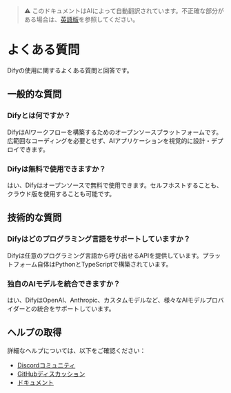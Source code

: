 > ⚠️ このドキュメントはAIによって自動翻訳されています。不正確な部分がある場合は、[英語版](../../../../en/documentation/pages/getting-started/faq.mdx)を参照してください。

# よくある質問

Difyの使用に関するよくある質問と回答です。

## 一般的な質問

### Difyとは何ですか？

DifyはAIワークフローを構築するためのオープンソースプラットフォームです。広範囲なコーディングを必要とせず、AIアプリケーションを視覚的に設計・デプロイできます。

### Difyは無料で使用できますか？

はい、Difyはオープンソースで無料で使用できます。セルフホストすることも、クラウド版を使用することも可能です。

## 技術的な質問

### Difyはどのプログラミング言語をサポートしていますか？

Difyは任意のプログラミング言語から呼び出せるAPIを提供しています。プラットフォーム自体はPythonとTypeScriptで構築されています。

### 独自のAIモデルを統合できますか？

はい、DifyはOpenAI、Anthropic、カスタムモデルなど、様々なAIモデルプロバイダーとの統合をサポートしています。

## ヘルプの取得

詳細なヘルプについては、以下をご確認ください：
- [Discordコミュニティ](https://discord.gg/dify)
- [GitHubディスカッション](https://github.com/langgenius/dify/discussions)
- [ドキュメント](/en/documentation/pages/getting-started/introduction)